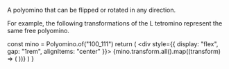 
A polyomino that can be flipped or rotated in any direction.

For example, the following transformations of the L tetromino represent the same free polyomino.

<Example />

  const mino = Polyomino.of("100_111")
  return (
    <div style={{ display: "flex", gap: "1rem", alignItems: "center" }}>
      {mino.transform.all().map((transform) => (
        <MinoDiv mino={transform} stroke="black" fill="grey" size={15} />
      ))}
    </div>
  )
}
